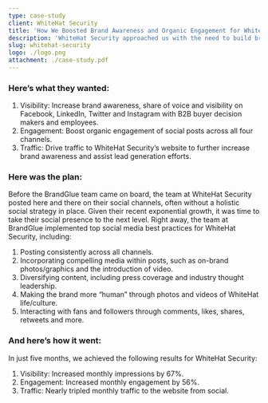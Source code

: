 ```yaml
---
type: case-study
client: WhiteHat Security
title: 'How We Boosted Brand Awareness and Organic Engagement for WhiteHat Security'
description: 'WhiteHat Security approached us with the need to build brand awareness and organic engagement across their social outlets. They needed a holistic strategy, with one of the major end goals being to increase website traffic from social.'
slug: whitehat-security
logo: ./logo.png
attachment: ./case-study.pdf
---
```


### Here’s what they wanted:

1. Visibility: Increase brand awareness, share of voice and visibility on Facebook, LinkedIn, Twitter and Instagram with B2B buyer decision makers and employees.
2. Engagement: Boost organic engagement of social posts across all four channels.
3. Traffic: Drive traffic to WhiteHat Security’s website to further increase brand awareness and assist lead generation efforts.

### Here was the plan:

Before the BrandGlue team came on board, the team at WhiteHat Security posted here and there on their social channels, often without a holistic social strategy in place. Given their recent exponential growth, it was time to take their social presence to the next level. Right away, the team at BrandGlue implemented top social media best practices for WhiteHat Security, including:

1. Posting consistently across all channels.
2. Incorporating compelling media within posts, such as on-brand photos/graphics and the introduction of video.
3. Diversifying content, including press coverage and industry thought leadership.
4. Making the brand more “human” through photos and videos of WhiteHat life/culture.
5. Interacting with fans and followers through comments, likes, shares, retweets and more.

### And here’s how it went:

In just five months, we achieved the following results for WhiteHat Security:

1. Visibility: Increased monthly impressions by 67%.
2. Engagement: Increased monthly engagement by 56%.
3. Traffic: Nearly tripled monthly traffic to the website from social.
